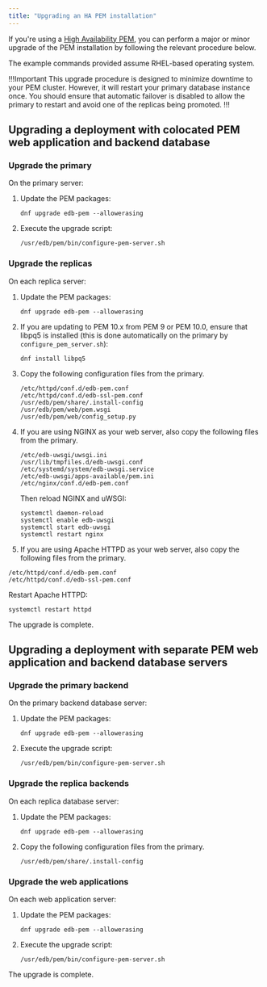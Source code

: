 ```yaml
---
title: "Upgrading an HA PEM installation"
---
```


If you're using a [High Availability PEM](../../considerations/ha_pem.mdx), you can perform a major or minor upgrade of the PEM installation by following the relevant procedure below.

The example commands provided assume RHEL-based operating system.

!!!Important
This upgrade procedure is designed to minimize downtime to your PEM cluster.
However, it will restart your primary database instance once. You should ensure that automatic failover is disabled to allow the primary to restart and avoid one of the replicas being promoted.
!!!

## Upgrading a deployment with colocated PEM web application and backend database

### Upgrade the primary

On the primary server:

1.  Update the PEM packages: 

    ```shell
    dnf upgrade edb-pem --allowerasing
    ```

1.  Execute the upgrade script: 

    ```shell
    /usr/edb/pem/bin/configure-pem-server.sh
    ``` 

### Upgrade the replicas

On each replica server:

1.  Update the PEM packages:

    ```shell
    dnf upgrade edb-pem --allowerasing
    ```

1.  If you are updating to PEM 10.x from PEM 9 or PEM 10.0, ensure that libpq5 is installed (this is done automatically on the primary by `configure_pem_server.sh`):

    ```shell
    dnf install libpq5
    ```

1.  Copy the following configuration files from the primary.

    ```
    /etc/httpd/conf.d/edb-pem.conf
    /etc/httpd/conf.d/edb-ssl-pem.conf
    /usr/edb/pem/share/.install-config
    /usr/edb/pem/web/pem.wsgi
    /usr/edb/pem/web/config_setup.py
    ```

1.  If you are using NGINX as your web server, also copy the following files from the primary.

    ```
    /etc/edb-uwsgi/uwsgi.ini
    /usr/lib/tmpfiles.d/edb-uwsgi.conf
    /etc/systemd/system/edb-uwsgi.service
    /etc/edb-uwsgi/apps-available/pem.ini
    /etc/nginx/conf.d/edb-pem.conf
    ```

    Then reload NGINX and uWSGI:

    ```shell
    systemctl daemon-reload
    systemctl enable edb-uwsgi
    systemctl start edb-uwsgi
    systemctl restart nginx
    ```

1.  If you are using Apache HTTPD as your web server, also copy the following files from the primary.

   ```
   /etc/httpd/conf.d/edb-pem.conf
   /etc/httpd/conf.d/edb-ssl-pem.conf
   ```

   Restart Apache HTTPD:

   ```shell
   systemctl restart httpd
   ```

The upgrade is complete. 

## Upgrading a deployment with separate PEM web application and backend database servers

### Upgrade the primary backend

On the primary backend database server:

1.  Update the PEM packages: 

    ```shell
    dnf upgrade edb-pem --allowerasing
    ```

1.  Execute the upgrade script: 

    ```shell
    /usr/edb/pem/bin/configure-pem-server.sh
    ``` 

### Upgrade the replica backends

On each replica database server:

1.  Update the PEM packages:

    ```shell
    dnf upgrade edb-pem --allowerasing
    ```

1.  Copy the following configuration files from the primary.

    ```
    /usr/edb/pem/share/.install-config
    ```

### Upgrade the web applications

On each web application server:

1.  Update the PEM packages:

    ```shell
    dnf upgrade edb-pem --allowerasing
    ```

1.  Execute the upgrade script: 

    ```shell
    /usr/edb/pem/bin/configure-pem-server.sh
    ``` 

The upgrade is complete. 